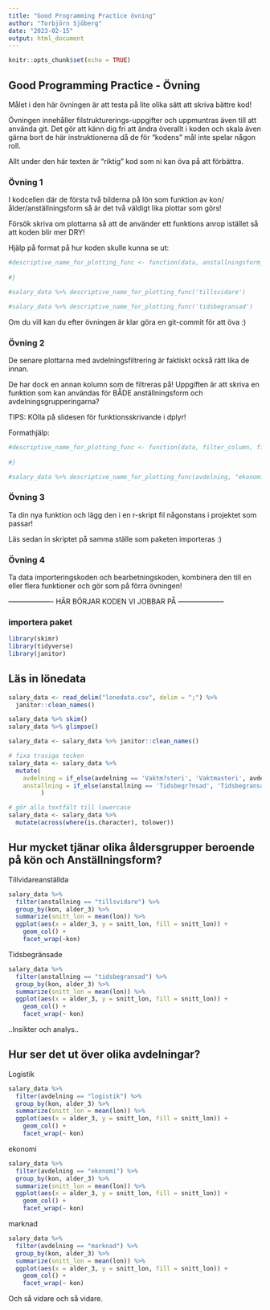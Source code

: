 ```yaml
---
title: "Good Programming Practice övning"
author: "Torbjörn Sjöberg"
date: "2023-02-15"
output: html_document
---
```


```r
knitr::opts_chunk$set(echo = TRUE)
```
## Good Programming Practice - Övning

Målet i den här övningen är att testa på lite olika sätt att skriva bättre kod!

Övningen innehåller filstrukturerings-uppgifter och uppmuntras även till att använda git.
Det gör att känn dig fri att ändra överallt i koden och skala även gärna bort de här instruktionerna då de för "kodens" mål inte spelar någon roll.

Allt under den här texten är "riktig" kod som ni kan öva på att förbättra.


### Övning 1 
I kodcellen där de första två bilderna på lön som funktion av kon/ålder/anställningsform så är det två väldigt lika plottar som görs!

Försök skriva om plottarna så att de använder ett funktions anrop istället så att koden blir mer DRY!

Hjälp på format på hur koden skulle kunna se ut:
```r
#descriptive_name_for_plotting_func <- function(data, anstallningsform_string) {
  
#}

#salary_data %>% descriptive_name_for_plotting_func('tillsvidare') 
```

```r
#salary_data %>% descriptive_name_for_plotting_func('tidsbegransad') 
```

Om du vill kan du efter övningen är klar göra en git-commit för att öva :)

### Övning 2
De senare plottarna med avdelningsfiltrering är faktiskt också rätt lika de innan.

De har dock en annan kolumn som de filtreras på!
Uppgiften är att skriva en funktion som kan användas för BÅDE anställningsform och avdelningsgrupperingarna?

TIPS: KOlla på slidesen för funktionsskrivande i dplyr! 

Formathjälp:
```r
#descriptive_name_for_plotting_func <- function(data, filter_column, filter_string) {
  
#}

#salary_data %>% descriptive_name_for_plotting_func(avdelning, "ekonomi") 
```


### Övning 3
Ta din nya funktion och lägg den i en r-skript fil någonstans i projektet som passar!

Läs sedan in skriptet på samma ställe som paketen importeras :)


### Övning 4
Ta data importeringskoden och bearbetningskoden, kombinera den till en eller flera funktioner och gör som på förra övningen!




------------------- HÄR BÖRJAR KODEN VI JOBBAR PÅ --------------------

### importera paket

```r
library(skimr)
library(tidyverse)
library(janitor)

```


## Läs in lönedata

```r
salary_data <- read_delim("lonedata.csv", delim = ";") %>% 
  janitor::clean_names()
```


```r
salary_data %>% skim()
salary_data %>% glimpse()

```

```r
salary_data <- salary_data %>% janitor::clean_names()

# fixa trasiga tecken
salary_data <- salary_data %>% 
  mutate(
    avdelning = if_else(avdelning == 'Vaktm?steri', 'Vaktmasteri', avdelning),
    anstallning = if_else(anstallning == 'Tidsbegr?nsad', 'Tidsbegransad', anstallning)
         )

# gör alla textfält till lowercase
salary_data <- salary_data %>% 
  mutate(across(where(is.character), tolower))

```



## Hur mycket tjänar olika åldersgrupper beroende på kön och Anställningsform?

Tillvidareanställda
```r
salary_data %>% 
  filter(anstallning == "tillsvidare") %>% 
  group_by(kon, alder_3) %>% 
  summarize(snitt_lon = mean(lon)) %>% 
  ggplot(aes(x = alder_3, y = snitt_lon, fill = snitt_lon)) +
    geom_col() + 
    facet_wrap(~kon)


```

Tidsbegränsade
```r
salary_data %>% 
  filter(anstallning == "tidsbegransad") %>% 
  group_by(kon, alder_3) %>% 
  summarize(snitt_lon = mean(lon)) %>% 
  ggplot(aes(x = alder_3, y = snitt_lon, fill = snitt_lon)) +
    geom_col() +
    facet_wrap(~ kon)

```
..Insikter och analys..







## Hur ser det ut över olika avdelningar?
Logistik
```r
salary_data %>% 
  filter(avdelning == "logistik") %>% 
  group_by(kon, alder_3) %>% 
  summarize(snitt_lon = mean(lon)) %>% 
  ggplot(aes(x = alder_3, y = snitt_lon, fill = snitt_lon)) +
    geom_col() +
    facet_wrap(~ kon)

```

ekonomi
```r
salary_data %>% 
  filter(avdelning == "ekonomi") %>% 
  group_by(kon, alder_3) %>% 
  summarize(snitt_lon = mean(lon)) %>% 
  ggplot(aes(x = alder_3, y = snitt_lon, fill = snitt_lon)) +
    geom_col() +
    facet_wrap(~ kon)

```
marknad
```r
salary_data %>% 
  filter(avdelning == "marknad") %>% 
  group_by(kon, alder_3) %>% 
  summarize(snitt_lon = mean(lon)) %>% 
  ggplot(aes(x = alder_3, y = snitt_lon, fill = snitt_lon)) +
    geom_col() +
    facet_wrap(~ kon)

```

Och så vidare och så vidare.
